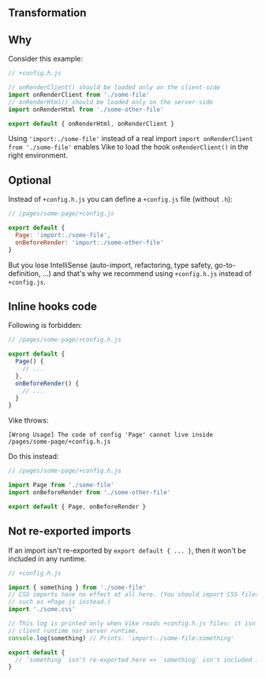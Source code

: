 

## Transformation

<HeaderFileIntro />


## Why

Consider this example:

```js
// +config.h.js

// onRenderClient() should be loaded only on the client-side
import onRenderClient from './some-file'
// onRenderHtml() should be loaded only on the server-side
import onRenderHtml from './some-other-file'

export default { onRenderHtml, onRenderClient }
```

Using `'import:./some-file'` instead of a real import `import onRenderClient from './some-file'` enables Vike to load the hook `onRenderClient()` in the right environment.


## Optional

Instead of `+config.h.js` you can define a `+config.js` file (without `.h`):

```js
// /pages/some-page/+config.js

export default {
  Page: 'import:./some-file',
  onBeforeRender: 'import:./some-other-file'
}
```

But you lose IntelliSense (auto-import, refactoring, type safety, go-to-definition, ...) and that's why we recommend using `+config.h.js` instead of `+config.js`.


## Inline hooks code

Following is forbidden:

```js
// /pages/some-page/+config.h.js

export default {
  Page() {
    // ...
  },
  onBeforeRender() {
    // ...
  }
}
```

Vike throws:
```
[Wrong Usage] The code of config 'Page' cannot live inside /pages/some-page/+config.h.js
```

Do this instead:

```js
// /pages/some-page/+config.h.js

import Page from './some-file'
import onBeforeRender from './some-other-file'

export default { Page, onBeforeRender }
```


## Not re-exported imports

If an import isn't re-exported by `export default { ... }`, then it won't be included in any runtime.

```js
// +config.h.js

import { something } from './some-file'
// CSS imports have no effect at all here. (You should import CSS files in runtime code
// such as +Page.js instead.)
import './some.css'

// This log is printed only when Vike reads +config.h.js files: it isn't included in the
// client runtime nor server runtime.
console.log(something) // Prints: 'import:./some-file:something'

export default {
  // `something` isn't re-exported here => `something` isn't included in any runtime.
}
```
